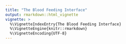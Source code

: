 ```yaml
---
title: "The Blood Feeding Interface"
output: rmarkdown::html_vignette
vignette: >
  %\VignetteIndexEntry{The Blood Feeding Interface}
  %\VignetteEngine{knitr::rmarkdown}
  %\VignetteEncoding{UTF-8}
---
```



